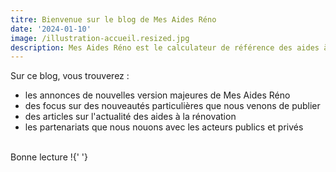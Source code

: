 ```yaml
---
titre: Bienvenue sur le blog de Mes Aides Réno
date: '2024-01-10'
image: /illustration-accueil.resized.jpg
description: Mes Aides Réno est le calculateur de référence des aides à la rénovation energétique pour les particuliers en France. On vous raconte les étapes de la construction de ce service public numérique.
---
```


Sur ce blog, vous trouverez :

- les annonces de nouvelles version majeures de Mes Aides Réno
- des focus sur des nouveautés particulières que nous venons de publier
- des articles sur l'actualité des aides à la rénovation
- les partenariats que nous nouons avec les acteurs publics et privés

<br />
Bonne lecture !{' '}
